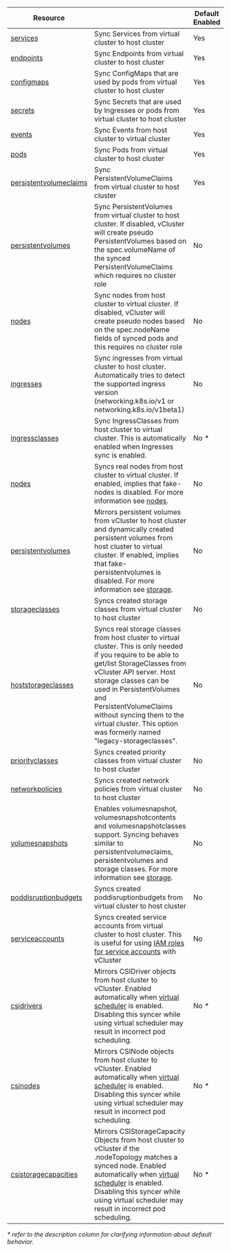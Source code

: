 
| Resource               |         | Default Enabled |
| ---------------------- | ------- | --------------- |
| [services](/vcluster-yaml/sync/to-host/networking/services.mdx)               | Sync Services from virtual cluster to host cluster                                                                                                                                                                                                                                                                                                         | Yes             |
| [endpoints](/vcluster-yaml/sync/to-host/networking/endpoints.mdx)              | Sync Endpoints from virtual cluster to host cluster                                                                                                                                                                                                                                                                                                        | Yes             |
| [configmaps](/vcluster-yaml/sync/to-host/core/config-maps.mdx)             | Sync ConfigMaps that are used by pods from virtual cluster to host cluster                                                                                                                                                                                                                                                                                          | Yes             |
| [secrets](/vcluster-yaml/sync/to-host/core/secrets.mdx)                  | Sync Secrets that are used by Ingresses or pods from virtual cluster to host cluster                                                                                                                                                                                                                                                                                | Yes             |
| [events](/vcluster-yaml/sync/from-host/events.mdx)                 | Sync Events from host cluster to virtual cluster                                                                                                                                                                                                                                                                                                         | Yes             |
| [pods](/vcluster-yaml/sync/to-host/core/pods.mdx)                  | Sync Pods from virtual cluster to host cluster                                                                                                                                                                                                                                                                                                             | Yes             |
| [persistentvolumeclaims](/vcluster-yaml/sync/to-host/storage/persistent-volume-claims.mdx)   | Sync PersistentVolumeClaims from virtual cluster to host cluster                                                                                                                                                                                                                                                                                         | Yes             |
| [persistentvolumes](/vcluster-yaml/sync/to-host/storage/persistent-volumes.mdx) | Sync PersistentVolumes from virtual cluster to host cluster. If disabled, vCluster will create pseudo PersistentVolumes based on the spec.volumeName of the synced PersistentVolumeClaims which requires no cluster role                                                                                                                                                                                                                                            | No             |
| [nodes](/vcluster-yaml/sync/from-host/nodes.mdx)             | Sync nodes from host cluster to virtual cluster. If disabled, vCluster will create pseudo nodes based on the spec.nodeName fields of synced pods and this requires no cluster role                                                                                                                                                                                                                                                                 | No             |
| [ingresses](/vcluster-yaml/sync/to-host/networking/ingresses.mdx)                | Sync ingresses from virtual cluster to host cluster. Automatically tries to detect the supported ingress version (networking.k8s.io/v1 or networking.k8s.io/v1beta1)                                                                                                                                                                                       | No              |
| [ingressclasses](/vcluster-yaml/sync/from-host/ingress-classes.mdx)           | Sync IngressClasses from host cluster to virtual cluster. This is automatically enabled when Ingresses sync is enabled.                                                                                                                                                                                                                                  | No _*_          |
| [nodes](/vcluster-yaml/sync/from-host/nodes.mdx)                    | Syncs real nodes from host cluster to virtual cluster. If enabled, implies that fake-nodes is disabled. For more information see [nodes](/architecture/nodes.mdx).                                                                                                                                                                                        | No              |
| [persistentvolumes](/vcluster-yaml/sync/to-host/storage/persistent-volumes.mdx)        | Mirrors persistent volumes from vCluster to host cluster and dynamically created persistent volumes from host cluster to virtual cluster. If enabled, implies that fake-persistentvolumes is disabled. For more information see [storage](/architecture/storage.mdx).                                                                                     | No              |
| [storageclasses](/vcluster-yaml/sync/to-host/storage/storage-classes.mdx)           | Syncs created storage classes from virtual cluster to host cluster                                                                                                                                                                                                                                                                                        | No              |
| [hoststorageclasses](/vcluster-yaml/sync/from-host/storage-classes.mdx)       | Syncs real storage classes from host cluster to virtual cluster. This is only needed if you require to be able to get/list StorageClasses from vCluster API server. Host storage classes can be used in PersistentVolumes and PersistentVolumeClaims without syncing them to the virtual cluster. This option was formerly named "legacy-storageclasses". | No              |
| [priorityclasses](/vcluster-yaml/sync/to-host/advanced/priority-classes.mdx)          | Syncs created priority classes from virtual cluster to host cluster                                                                                                                                                                                                                                                                                       | No              |
| [networkpolicies](/vcluster-yaml/sync/to-host/networking/network-policies.mdx)        | Syncs created network policies from virtual cluster to host cluster                                                                                                                                                                                                                                                                                       | No              |
| [volumesnapshots](/vcluster-yaml/sync/to-host/storage/volume-snapshots.mdx)          | Enables volumesnapshot, volumesnapshotcontents and volumesnapshotclasses support. Syncing behaves similar to persistentvolumeclaims, persistentvolumes and storage classes. For more information see [storage](/architecture/storage.mdx).                                                                                                                | No              |
| [poddisruptionbudgets](/vcluster-yaml/sync/to-host/advanced/pod-disruption-budgets.mdx)   | Syncs created poddisruptionbudgets from virtual cluster to host cluster                                                                                                                                                                                                                                                                                   | No              |
| [serviceaccounts](/vcluster-yaml/sync/to-host/advanced/service-accounts.mdx)        | Syncs created service accounts from virtual cluster to host cluster. This is useful for using [IAM roles for service accounts](https://docs.aws.amazon.com/eks/latest/userguide/iam-roles-for-service-accounts.html) with vCluster                                                                                                                        | No              |
| [csidrivers](/vcluster-yaml/sync/from-host/csi-drivers.mdx)             | Mirrors CSIDriver objects from host cluster to vCluster. Enabled automatically when [virtual scheduler](/architecture/scheduling.mdx#separate-virtual-cluster-scheduler) is enabled. Disabling this syncer while using virtual scheduler may result in incorrect pod scheduling.                                                                                 | No _*_          |
| [csinodes](/vcluster-yaml/sync/from-host/csi-nodes.mdx)               | Mirrors CSINode objects from host cluster to vCluster. Enabled automatically when [virtual scheduler](/architecture/scheduling.mdx#separate-virtual-cluster-scheduler) is enabled. Disabling this syncer while using virtual scheduler may result in incorrect pod scheduling.                                                                                   | No _*_          |
| [csistoragecapacities](/vcluster-yaml/sync/from-host/csi-storage-capacities.mdx)   | Mirrors CSIStorageCapacity Objects from host cluster to vCluster if the .nodeTopology matches a synced node. Enabled automatically when [virtual scheduler](/architecture/scheduling.mdx#separate-virtual-cluster-scheduler) is enabled. Disabling this syncer while using virtual scheduler may result in incorrect pod scheduling.                             | No _*_          |

_\* refer to the description column for clarifying information about default behavior._
